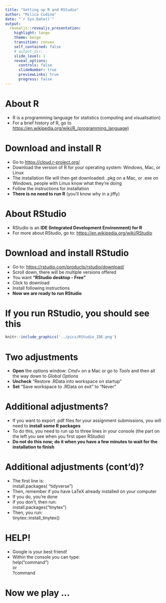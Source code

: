 ```yaml
---
title: "Setting up R and RStudio"
author: "Milica Cudina"
date: "`r Sys.Date()`"
output: 
  revealjs::revealjs_presentation:
    highlight: tango
    theme: beige
    transition: convex
    self_contained: false
    # output_dir: .
    slide_level: 1
    reveal_options:
      controls: false
      slideNumber: true
      previewLinks: true
      progress: false
---
```

# About R

- R is a programming language for statistics (computing and visualisation)
- For a brief history of R, go to <https://en.wikipedia.org/wiki/R_(programming_language)>

# Download and install R

- Go to <https://cloud.r-project.org/>
- Download the version of R for your operating system:
  Windows, Mac, or Linux
- The installation file will then get downloaded:
  .pkg on a Mac, or .exe on Windows, people with Linux know what 
  they're doing
- Follow the instructions for installation
- **There is no need to run R** (you'll know why in a jiffy)

# About RStudio

- RStudio is an 
  **IDE (Integrated Development Environment) for R**
- For more about RStudio, go to:
<https://en.wikipedia.org/wiki/RStudio>

# Download and install RStudio

- Go to: <https://rstudio.com/products/rstudio/download/>
- Scroll down, there will be multiple versions offered
- You want **“RStudio desktop - Free”**
- Click to download 
- Install following instructions
- **Now we are ready to run RStudio**

# If you run RStudio, you should see this

```r
knitr::include_graphics('../pics/RStudio_IDE.png')
```

# Two adjustments

- **Open** the options window: *Cmd+* on a Mac or go to *Tools* 
  and then all the way down to *Global Options*
- **Uncheck** “Restore .RData into workspace on startup” 
- **Set** “Save workspace to .RData on exit” to “Never”


# Additional adjustments?

- If you want to export .pdf files for your assignment submissions, you will need to **install some R packages**
- To do this, you need to run up to three lines in your console (the part on the left you see when you first open RStudio)
- **Do not do this now; do it when you have a few minutes to wait for the installation to finish**

# Additional adjustments (cont'd)?

- The first line is:\
    install.packages( "tidyverse")\
- Then, remember if you have LaTeX already installed on your computer
- If you do, you're done
- If you don't, then run:\
    install.packages("tinytex")\
- Then, you run:\
    tinytex::install_tinytex()\
    
# HELP!

- Google is your best friend!
- Within the console you can type:\
  help("command")\
  or\
  ?command

# Now we play ...
